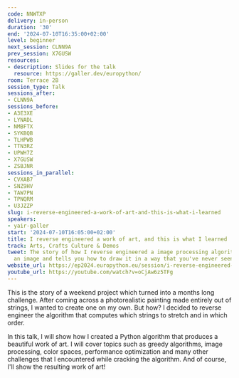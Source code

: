 ```yaml
---
code: NNWTXP
delivery: in-person
duration: '30'
end: '2024-07-10T16:35:00+02:00'
level: beginner
next_session: CLNN9A
prev_session: X7GUSW
resources:
- description: Slides for the talk
  resource: https://galler.dev/europython/
room: Terrace 2B
session_type: Talk
sessions_after:
- CLNN9A
sessions_before:
- A3E3XE
- LYNADL
- NMBFTX
- SYKBQB
- TLHPWB
- TTN3RZ
- UPWH7Z
- X7GUSW
- ZSBJNR
sessions_in_parallel:
- CVXAB7
- SNZ9HV
- TAW7PN
- TPNQRM
- U3JZZP
slug: i-reverse-engineered-a-work-of-art-and-this-is-what-i-learned
speakers:
- yair-galler
start: '2024-07-10T16:05:00+02:00'
title: I reverse engineered a work of art, and this is what I learned
track: Arts, Crafts Culture & Demos
tweet: The story of how I reverse engineered a image processing algorithm that takes
  an image and tells you how to draw it in a way that you've never seen before.
website_url: https://ep2024.europython.eu/session/i-reverse-engineered-a-work-of-art-and-this-is-what-i-learned
youtube_url: https://youtube.com/watch?v=oCjAw6z5TFg
---
```


This is the story of a weekend project which turned into a months long challenge. After coming across a photorealistic painting made entirely out of strings, I wanted to create one on my own. But how? I decided to reverse engineer the algorithm that computes which strings to stretch and in which order.

In this talk, I will show how I created a Python algorithm that produces a beautiful work of art. I will cover topics such as greedy algorithms, image processing, color spaces, performance optimization and many other challenges that I encountered while cracking the algorithm. And of course, I'll show the resulting work of art!
